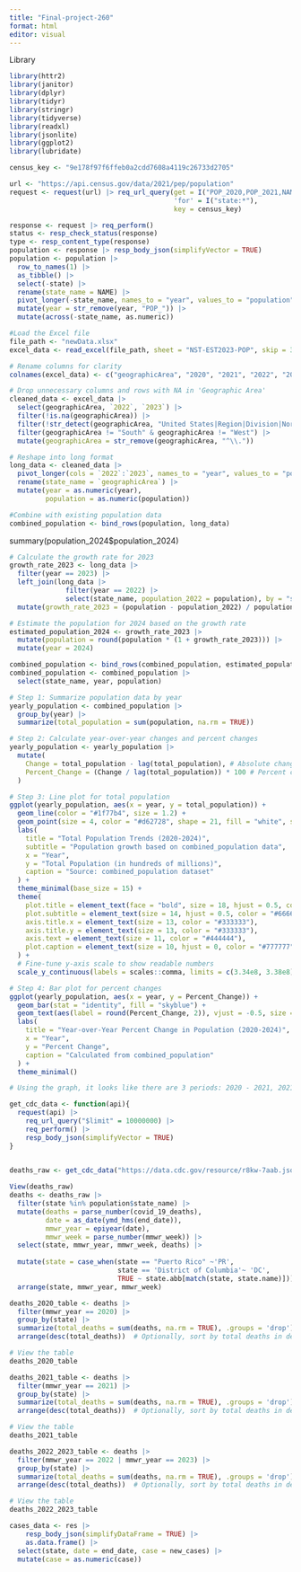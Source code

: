 ```yaml
---
title: "Final-project-260"
format: html
editor: visual
---
```


Library

```r
library(httr2)
library(janitor)
library(dplyr)
library(tidyr)
library(stringr)
library(tidyverse)
library(readxl)
library(jsonlite)
library(ggplot2)
library(lubridate)
```

```r
census_key <- "9e178f97f6ffeb0a2cdd7608a4119c26733d2705"
```

```r
url <- "https://api.census.gov/data/2021/pep/population"
request <- request(url) |> req_url_query(get = I("POP_2020,POP_2021,NAME"),
                                         'for' = I("state:*"), 
                                         key = census_key)
```

```r
response <- request |> req_perform()
status <- resp_check_status(response)
type <- resp_content_type(response)
population <- response |> resp_body_json(simplifyVector = TRUE) 
population <- population |> 
  row_to_names(1) |>
  as_tibble() |>
  select(-state) |>
  rename(state_name = NAME) |>
  pivot_longer(-state_name, names_to = "year", values_to = "population") |>
  mutate(year = str_remove(year, "POP_")) |>
  mutate(across(-state_name, as.numeric))
```

```r

#Load the Excel file
file_path <- "newData.xlsx"
excel_data <- read_excel(file_path, sheet = "NST-EST2023-POP", skip = 3)

# Rename columns for clarity
colnames(excel_data) <- c("geographicArea", "2020", "2021", "2022", "2023", "Extra")

# Drop unnecessary columns and rows with NA in 'Geographic Area'
cleaned_data <- excel_data |>
  select(geographicArea, `2022`, `2023`) |>
  filter(!is.na(geographicArea)) |>
  filter(!str_detect(geographicArea, "United States|Region|Division|Northeast|Midwest|2|Citation")) |>
  filter(geographicArea != "South" & geographicArea != "West") |>
  mutate(geographicArea = str_remove(geographicArea, "^\\."))

# Reshape into long format
long_data <- cleaned_data |>
  pivot_longer(cols = `2022`:`2023`, names_to = "year", values_to = "population") |>
  rename(state_name = `geographicArea`) |>
  mutate(year = as.numeric(year),
         population = as.numeric(population))

#Combine with existing population data
combined_population <- bind_rows(population, long_data)
```

summary(population_2024\$population_2024)

```r
# Calculate the growth rate for 2023
growth_rate_2023 <- long_data |>
  filter(year == 2023) |>
  left_join(long_data |>
              filter(year == 2022) |>
              select(state_name, population_2022 = population), by = "state_name") |>
  mutate(growth_rate_2023 = (population - population_2022) / population_2022)

# Estimate the population for 2024 based on the growth rate
estimated_population_2024 <- growth_rate_2023 |>
  mutate(population = round(population * (1 + growth_rate_2023))) |>
  mutate(year = 2024)

combined_population <- bind_rows(combined_population, estimated_population_2024)
combined_population <- combined_population |>
  select(state_name, year, population)
```

```r

# Step 1: Summarize population data by year
yearly_population <- combined_population |>
  group_by(year) |>
  summarize(total_population = sum(population, na.rm = TRUE))

# Step 2: Calculate year-over-year changes and percent changes
yearly_population <- yearly_population |>
  mutate(
    Change = total_population - lag(total_population), # Absolute change
    Percent_Change = (Change / lag(total_population)) * 100 # Percent change
  )

# Step 3: Line plot for total population
ggplot(yearly_population, aes(x = year, y = total_population)) +
  geom_line(color = "#1f77b4", size = 1.2) +
  geom_point(size = 4, color = "#d62728", shape = 21, fill = "white", stroke = 1.5) +
  labs(
    title = "Total Population Trends (2020-2024)",
    subtitle = "Population growth based on combined_population data",
    x = "Year",
    y = "Total Population (in hundreds of millions)",
    caption = "Source: combined_population dataset"
  ) +
  theme_minimal(base_size = 15) +
  theme(
    plot.title = element_text(face = "bold", size = 18, hjust = 0.5, color = "#333333"),
    plot.subtitle = element_text(size = 14, hjust = 0.5, color = "#666666"),
    axis.title.x = element_text(size = 13, color = "#333333"),
    axis.title.y = element_text(size = 13, color = "#333333"),
    axis.text = element_text(size = 11, color = "#444444"),
    plot.caption = element_text(size = 10, hjust = 0, color = "#777777")
  ) +
  # Fine-tune y-axis scale to show readable numbers
  scale_y_continuous(labels = scales::comma, limits = c(3.34e8, 3.38e8))

# Step 4: Bar plot for percent changes
ggplot(yearly_population, aes(x = year, y = Percent_Change)) +
  geom_bar(stat = "identity", fill = "skyblue") +
  geom_text(aes(label = round(Percent_Change, 2)), vjust = -0.5, size = 3) +
  labs(
    title = "Year-over-Year Percent Change in Population (2020-2024)",
    x = "Year",
    y = "Percent Change",
    caption = "Calculated from combined_population"
  ) +
  theme_minimal()

```

```r

# Using the graph, it looks like there are 3 periods: 2020 - 2021, 2021 - 2022, and 2022 - 2024

get_cdc_data <- function(api){
  request(api) |> 
    req_url_query("$limit" = 10000000) |>
    req_perform() |> 
    resp_body_json(simplifyVector = TRUE)
}
  

deaths_raw <- get_cdc_data("https://data.cdc.gov/resource/r8kw-7aab.json")

View(deaths_raw)
deaths <- deaths_raw |>
  filter(state %in% population$state_name) |>
  mutate(deaths = parse_number(covid_19_deaths),
         date = as_date(ymd_hms(end_date)),
         mmwr_year = epiyear(date),
         mmwr_week = parse_number(mmwr_week)) |>
  select(state, mmwr_year, mmwr_week, deaths) |>
  
  mutate(state = case_when(state == "Puerto Rico" ~'PR',
                           state == 'District of Columbia'~ 'DC',
                           TRUE ~ state.abb[match(state, state.name)])) |>
  arrange(state, mmwr_year, mmwr_week)

deaths_2020_table <- deaths |>
  filter(mmwr_year == 2020) |>
  group_by(state) |>
  summarize(total_deaths = sum(deaths, na.rm = TRUE), .groups = 'drop') |>
  arrange(desc(total_deaths))  # Optionally, sort by total deaths in descending order

# View the table
deaths_2020_table

deaths_2021_table <- deaths |>
  filter(mmwr_year == 2021) |>
  group_by(state) |>
  summarize(total_deaths = sum(deaths, na.rm = TRUE), .groups = 'drop') |>
  arrange(desc(total_deaths))  # Optionally, sort by total deaths in descending order

# View the table
deaths_2021_table

deaths_2022_2023_table <- deaths |>
  filter(mmwr_year == 2022 | mmwr_year == 2023) |>
  group_by(state) |>
  summarize(total_deaths = sum(deaths, na.rm = TRUE), .groups = 'drop') |>
  arrange(desc(total_deaths))  # Optionally, sort by total deaths in descending order

# View the table
deaths_2022_2023_table
```

```r
cases_data <- res |> 
    resp_body_json(simplifyDataFrame = TRUE) |> 
    as.data.frame() |>
  select(state, date = end_date, case = new_cases) |>
  mutate(case = as.numeric(case)) 
```

```r

```
